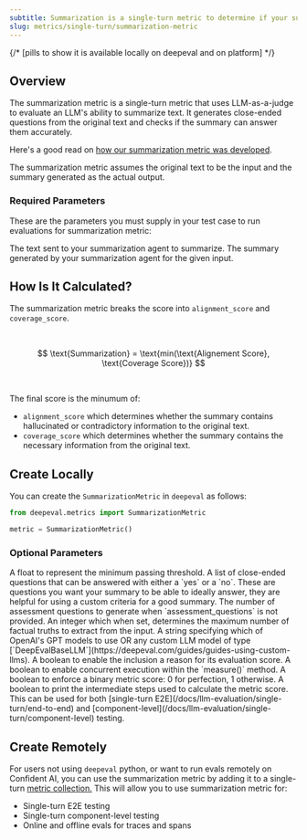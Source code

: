 ```yaml
---
subtitle: Summarization is a single-turn metric to determine if your summarizer is generating facutally correct summaries.
slug: metrics/single-turn/summarization-metric
---
```


{/* [pills to show it is available locally on deepeval and on platform] */}

## Overview

The summarization metric is a single-turn metric that uses LLM-as-a-judge to evaluate an LLM's ability to summarize text. It generates close-ended questions from the original text and checks if the summary can answer them accurately.

Here's a good read on [how our summarization metric was developed](https://www.confident-ai.com/blog/a-step-by-step-guide-to-evaluating-an-llm-text-summarization-task).

<Warning>

The summarization metric assumes the original text to be the input and the summary generated as the actual output.

</Warning>

### Required Parameters

These are the parameters you must supply in your test case to run evaluations for summarization metric:

<ParamField path="input" type="string" required>
  The text sent to your summarization agent to summarize.
</ParamField>
<ParamField path="actual_output" type="string" required>
  The summary generated by your summarization agent for the given input.
</ParamField>

## How Is It Calculated?

The summarization metric breaks the score into `alignment_score` and `coverage_score`.

<br />

$$
\text{Summarization} = \text{min(\text{Alignement Score}, \text{Coverage Score})}
$$

<br />

The final score is the minumum of:

- `alignment_score` which determines whether the summary contains hallucinated or contradictory information to the original text.
- `coverage_score` which determines whether the summary contains the necessary information from the original text.

## Create Locally

You can create the `SummarizationMetric` in `deepeval` as follows:

```python
from deepeval.metrics import SummarizationMetric

metric = SummarizationMetric()
```

### Optional Parameters

<ParamField path="threshold" type="number" default={0.5}>
  A float to represent the minimum passing threshold.
</ParamField>
<ParamField
  path="assessment_questions"
  type="list of strings"
  default={"questions generated by deepeval at evaluation time"}
>
  A list of close-ended questions that can be answered with either a `yes` or a
  `no`. These are questions you want your summary to be able to ideally answer,
  they are helpful for using a custom criteria for a good summary.
</ParamField>
<ParamField path="n" type="number" default="5">
  The number of assessment questions to generate when `assessment_questions` is
  not provided.
</ParamField>
<ParamField path="truths_extraction_limit" type="number">
  An integer which when set, determines the maximum number of factual truths to
  extract from the input.
</ParamField>
<ParamField path="model" type="string | Object" default="gpt-4.1">
  A string specifying which of OpenAI's GPT models to use OR any custom LLM
  model of type
  [`DeepEvalBaseLLM`](https://deepeval.com/guides/guides-using-custom-llms).
</ParamField>
<ParamField path="include_reason" type="boolean" default={"true"}>
  A boolean to enable the inclusion a reason for its evaluation score.
</ParamField>
<ParamField path="async_mode" type="boolean" default={"true"}>
  A boolean to enable concurrent execution within the `measure()` method.
</ParamField>
<ParamField path="strict_mode" type="boolean" default={"false"}>
  A boolean to enforce a binary metric score: 0 for perfection, 1 otherwise.
</ParamField>
<ParamField path="verbose_mode" type="boolean" default={"false"}>
  A boolean to print the intermediate steps used to calculate the metric score.
</ParamField>

<Success>
  This can be used for both [single-turn
  E2E](/docs/llm-evaluation/single-turn/end-to-end) and
  [component-level](/docs/llm-evaluation/single-turn/component-level) testing.
</Success>

## Create Remotely

For users not using `deepeval` python, or want to run evals remotely on Confident AI, you can use the summarization metric by adding it to a single-turn [metric collection.](/metrics/metric-collections) This will allow you to use summarization metric for:

- Single-turn E2E testing
- Single-turn component-level testing
- Online and offline evals for traces and spans
